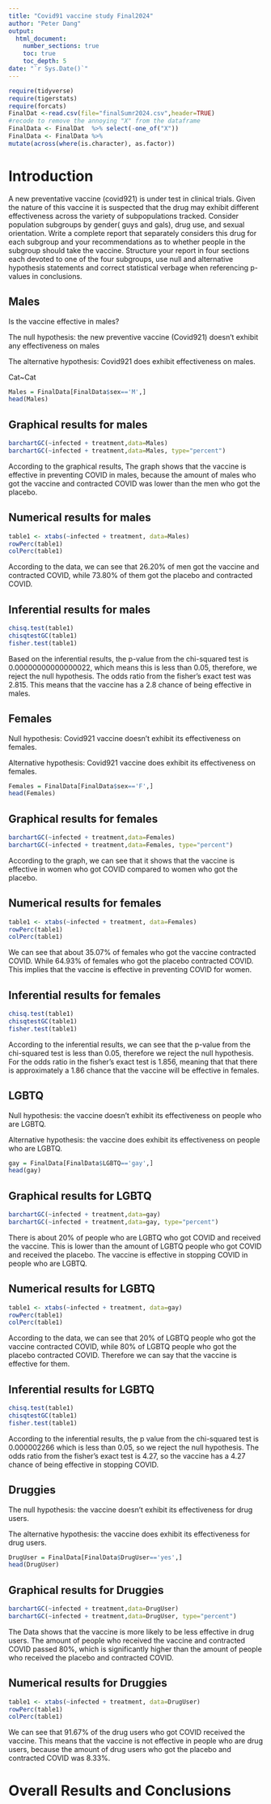```yaml
---
title: "Covid91 vaccine study Final2024"
author: "Peter Dang"
output: 
  html_document:
    number_sections: true
    toc: true
    toc_depth: 5
date: "`r Sys.Date()`" 
---
```


```r
require(tidyverse)
require(tigerstats)
require(forcats)
FinalDat <-read.csv(file="finalSumr2024.csv",header=TRUE)
#recode to remove the annoying "X" from the dataframe
FinalData <- FinalDat  %>% select(-one_of("X"))
FinalData <- FinalData %>%
mutate(across(where(is.character), as.factor))
```

# Introduction

A new  preventative vaccine (covid921) is under test in clinical trials. Given the nature of this vaccine it is suspected that the drug may exhibit different effectiveness across the variety of subpopulations tracked. Consider population subgroups by gender( guys and gals), drug use, and sexual orientation. Write a complete report that separately considers this drug for each subgroup and your recommendations as to whether people in the subgroup should take the vaccine. Structure your report in four sections each devoted to one of the four subgroups, use null and alternative hypothesis statements and correct statistical verbage when referencing p-values in conclusions.

## Males

Is the vaccine effective in males?

The null hypothesis: the new preventive vaccine (Covid921) doesn't exhibit any effectiveness on males

The alternative hypothesis: Covid921 does exhibit effectiveness on males.

Cat~Cat

```r
Males = FinalData[FinalData$sex=='M',]
head(Males)
```

## Graphical results for males 

```r
barchartGC(~infected + treatment,data=Males)
barchartGC(~infected + treatment,data=Males, type="percent")
```

According to the graphical results, The graph shows that the vaccine is effective in preventing COVID in males, because the amount of  males who got the vaccine and contracted COVID was lower than the men who got the placebo. 

## Numerical results for males 

```r
table1 <- xtabs(~infected + treatment, data=Males)
rowPerc(table1)
colPerc(table1)
```

According to the data, we can see that 26.20% of men got the vaccine and contracted COVID, while 73.80% of them got the placebo and contracted COVID. 

## Inferential results for males 

```r
chisq.test(table1)
chisqtestGC(table1)
fisher.test(table1)
```

Based on the inferential results, the p-value from the chi-squared test is 0.00000000000000022, which means this is less than 0.05, therefore, we reject the null hypothesis. The odds ratio from the fisher's exact test was 2.815. This means that the vaccine has a 2.8 chance of being effective in males. 

## Females

Null hypothesis: Covid921 vaccine doesn't exhibit its effectiveness on females. 

Alternative hypothesis: Covid921 vaccine does exhibit its effectiveness on females. 

```r
Females = FinalData[FinalData$sex=='F',]
head(Females)
```

## Graphical results for females 

```r
barchartGC(~infected + treatment,data=Females)
barchartGC(~infected + treatment,data=Females, type="percent")
```

According to the graph, we can see that it shows that the vaccine is effective in women who got COVID compared to women who got the placebo. 

## Numerical results for females 

```r
table1 <- xtabs(~infected + treatment, data=Females)
rowPerc(table1)
colPerc(table1)
```

We can see that about 35.07% of females who got the vaccine contracted COVID. While 64.93% of females who got the placebo contracted COVID. This implies that the vaccine is effective in preventing COVID for women.

## Inferential results for females 

```r
chisq.test(table1)
chisqtestGC(table1)
fisher.test(table1)
```

According to the inferential results, we can see that the p-value from the chi-squared test is less than 0.05, therefore we reject the null hypothesis. For the odds ratio in the fisher's exact test is 1.856, meaning that that there is approximately a 1.86 chance that the vaccine will be effective in females. 


## LGBTQ

Null hypothesis: the vaccine doesn't exhibit its effectiveness on people who are LGBTQ.

Alternative hypothesis: the vaccine does exhibit its effectiveness on people who are LGBTQ.

```r
gay = FinalData[FinalData$LGBTQ=='gay',]
head(gay)
```


## Graphical results for LGBTQ

```r
barchartGC(~infected + treatment,data=gay)
barchartGC(~infected + treatment,data=gay, type="percent")
```

There is about 20% of people who are LGBTQ who got COVID and received the vaccine. This is lower than the amount of LGBTQ people who got COVID and received the placebo. The vaccine is effective in stopping COVID in people who are LGBTQ. 

## Numerical results for LGBTQ

```r
table1 <- xtabs(~infected + treatment, data=gay)
rowPerc(table1)
colPerc(table1)
```

According to the data, we can see that 20% of LGBTQ people who got the vaccine contracted COVID, while 80% of LGBTQ people who got the placebo contracted COVID. Therefore we can say that the vaccine is effective for them. 

## Inferential results for LGBTQ 

```r
chisq.test(table1)
chisqtestGC(table1)
fisher.test(table1)
```

According to the inferential results, the p value from the chi-squared test is 0.000002266 which is less than 0.05, so we reject the null hypothesis. The odds ratio from the fisher's exact test is 4.27, so the vaccine has a 4.27 chance of being effective in stopping COVID. 

## Druggies

The null hypothesis: the vaccine doesn't exhibit its effectiveness for drug users. 

The alternative hypothesis: the vaccine does exhibit its effectiveness for drug users.

```r
DrugUser = FinalData[FinalData$DrugUser=='yes',]
head(DrugUser)
```


## Graphical results for Druggies

```r
barchartGC(~infected + treatment,data=DrugUser)
barchartGC(~infected + treatment,data=DrugUser, type="percent")
```

The Data shows that the vaccine is more likely to be less effective in drug users. The amount of people who received the vaccine and contracted COVID passed 80%, which is significantly higher than the amount of people who received the placebo and contracted COVID. 

## Numerical results for Druggies 
```r
table1 <- xtabs(~infected + treatment, data=DrugUser)
rowPerc(table1)
colPerc(table1)
```

We can see that 91.67% of the drug users who got COVID received the vaccine. This means that the vaccine is not effective in people who are drug users, because the amount of drug users who got the placebo and contracted COVID was 8.33%. 

# Overall Results and Conclusions